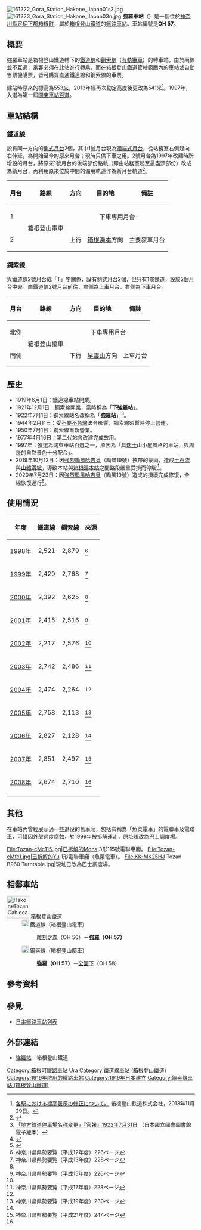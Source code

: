 {{noteTA
|1=zh-hans:强罗站; zh-hk:強羅站; zh-tw:強羅車站;}}
{{日本車站資訊
|公司色 = #f04a00
|文字色 = #fff7c9
|站名 = 強羅站
|圖片 = 161223 Gora Station Hakone Japan01n.jpg
|圖片說明   = 富有山小屋風的站舍正門（2016年12月）
|日文原名 = 強羅
|平假名 = ごうら
|羅馬拼音 = Gora
|電報略號 =
|所在地 = {{JPN}}[[神奈川縣|神奈川縣]][[足柄下郡|足柄下郡]][[箱根町|箱根町]]{{link-ja|強羅|強羅}}
|啟用年月日= 1919年（[[大正|大正]]8年）6月1日
|車站構造 = [[地面車站|地面車站]]
|月台配置 =2面2線（鐵道線）<br />2面1線（鋼索線）
|廢站年月日=
|乘客人數 = 鐵道線：1,891人次（不含下車乘客）<br />鋼索線：1,739
|上下車人次 = 鐵道線：4,776人次<br />鋼索線：2,330
|統計年度 = 2015年<ref name="hakone2016">統計はこね（平成28年版）</ref>
|停站路線數= 2
|備註 = 標高541米
|adjacent = {{Adjacent stations|system=箱根登山鐵道
|line1=鐵道線|left1=雕刻之森|note-left1=OH 56<br />0.7km|note-mid1={{車站編號r|OH|57|#f04a00|4||#f04a00}}<br />距離[[小田原站|小田原]]15.0km
|line2=鋼索線|right2=公園下|note-mid2={{車站編號r|OH|57|#f04a00|4||#f04a00}}<br />起點|note-right2=OH 58<br />0.24km}}
}}
[[File:161222_Gora_Station_Hakone_Japan01s3.jpg|thumb]]
[[File:161223_Gora_Station_Hakone_Japan03n.jpg|thumb]]
'''強羅車站'''（{{jpn|j=強羅駅|hg=ごうらえき|rm=Gōra eki|f=y}}）是一個位於[[神奈川縣|神奈川縣]][[足柄下郡|足柄下郡]][[箱根町|箱根町]]{{link-ja|強羅|強羅}}，屬於[[箱根登山鐵道|箱根登山鐵道]]的[[鐵路車站|鐵路車站]]。車站編號是'''OH 57'''。
== 概要 ==
強羅車站是箱根登山鐵道轄下的[[箱根登山鐵道鐵道線|鐵道線]]和[[箱根登山鐵道鋼索線|鋼索線]]（[[纜索鐵路|有軌纜車]]）的轉車站，由於兩線並不互通，乘客必須在此站進行轉乘，而在箱根登山鐵道管轄範圍內的車站或自動售票機購票，皆可購買直通鐵道線和鋼索線的車票。

建站時原來的標高為553[[公尺|米]]，2013年經再次勘定高度後更改為541米<ref>[http://www.hakone-tozan.co.jp/dat/pdf/%C9%B8%B9%E2%C9%BD%BC%A8%BD%A4%C0%B5%A5%EA%A5%EA%A1%BC%A5%B9%A1%CA20131129%BA%C7%BD%AA%A1%CB.pdf 各駅における標高表示の修正について。] {{Wayback|url=http://www.hakone-tozan.co.jp/dat/pdf/%C9%B8%B9%E2%C9%BD%BC%A8%BD%A4%C0%B5%A5%EA%A5%EA%A1%BC%A5%B9%A1%CA20131129%BA%C7%BD%AA%A1%CB.pdf |date=20171208231527 }}箱根登山鉄道株式会社，2013年11月29日。</ref>。1997年，入選為第一屆[[關東車站百選|關東車站百選]]。

==車站結構==
===鐵道線===
設有同一方向的[[側式月台|側式月台]]2個，其中1號月台現為[[頭端式月台|頭端式月台]]，從站務室右側起向右伸延，為開始至今的原來月台；現時只供下車之用。2號月台為1997年改建時所增設的月台，將原來1號月台的後端部份路軌（即由站務室起至最盡頭部份）改成為新月台，再利用原來位於中間的備用軌道作為新月台軌道<ref>{{Cite web |url=http://roomp.cocolog-nifty.com/photos/hakonetozan/gora19860503c.jpg |title=1986的強羅站月台，列車停泊處為現時2號月台的所在位置。原有月台則為現時1號月台。 |accessdate=2014-11-25 |archive-date=2016-03-05 |archive-url=https://web.archive.org/web/20160305123309/http://roomp.cocolog-nifty.com/photos/hakonetozan/gora19860503c.jpg |dead-url=no }}</ref>。

{| class="wikitable"
|-
!月台!!路線!!方向!!目的地!!備註
|-
! 1
| rowspan="2" | {{color|#f04a00|■}}箱根登山電車
| colspan="3" style="text-align:center" | 下車專用月台
|-
! 2
| style="text-align:center" | 上行
|[[箱根湯本站|箱根湯本]]方向
| 主要發車月台
|}

===鋼索線===
與鐵道線2號月台成「T」字關係，設有側式月台2個，但只有1條條道，設於2個月台中央。由鐵道線2號月台前往，左側為上車月台，右側為下車月台。

{| class="wikitable"
|-
!月台!!路線!!方向!!目的地!!備註
|-
! 北側
| rowspan="2" | {{color|#f04a00|■}}箱根登山纜車
| colspan="3" style="text-align:center" | 下車專用月台
|-
! 南側
| style="text-align:center" | 下行
|[[早雲山站|早雲山]]方向
| 上車月台
|}

== 歷史 ==
*1919年6月1日：鐵道線車站開業。
*1921年12月1日：鋼索線開業，當時稱為「'''下強羅站'''」。
*1922年7月1日：鋼索線站名改稱為「'''強羅站'''」<ref name="kanpo19220731">[http://dl.ndl.go.jp/info:ndljp/pid/2955117/6 「地方鉄道停車場名称変更」『官報』1922年7月31日] {{Wayback|url=http://dl.ndl.go.jp/info:ndljp/pid/2955117/6 |date=20140201213227 }}（日本國立國會圖書館電子藏本）</ref>。
*1944年2月11日：受[[不要不急線|不要不急線]]法令影響，鋼索線須暫時停止營運。
*1950年7月1日：鋼索線重新營業。
*1977年4月16日：第二代站舎改建完成故用。
*1997年：獲選為關東車站百選之一，原因為「具[[瑞士|瑞士]]山小屋風格的車站，與周邊的自然景色十分配合」。
*2019年10月12日：因[[颱風海貝思_(2019年)|強烈颱風哈吉貝]]（颱風19號）挾帶的豪雨，造成[[土石流|土石流]]與[[山體滑坡|山體滑坡]]，導致本站與[[箱根湯本站|箱根湯本站]]之間路段嚴重受損而停駛<ref>{{cite web |url=https://www.hakonenavi.jp/international/tw/wp-content/uploads/sites/3/2019/10/191015_tw.pdf |title=台風19號的災害影響、箱根區域的交通狀況告知 |publisher=小田急箱根集團 |date=2019-10-15 |language=zh-tw |accessdate=2019-10-16 |archive-date=2019-10-16 |archive-url=https://web.archive.org/web/20191016012954/https://www.hakonenavi.jp/international/tw/wp-content/uploads/sites/3/2019/10/191015_tw.pdf |dead-url=no }}</ref>。
*2020年7月23日：因[[颱風海貝思_(2019年)|強烈颱風哈吉貝]]（颱風19號）造成的損壞完成修復，全線恢復運行<ref>{{Cite web|title=2020年7月23日 箱根登山電車 全線運転再開！|url=https://www.hakone-tozan.co.jp/topics/742/|accessdate=|author=箱根登山鉄道|date=2020-07-22|publisher=|language=ja|archive-date=2020-07-24|archive-url=https://web.archive.org/web/20200724064542/https://www.hakone-tozan.co.jp/topics/742/|dead-url=no}}</ref>。

== 使用情況 ==
{| class="wikitable"
|-
!年度
!鐵道線
!鋼索線
!來源
|-
|[[1998年|1998年]]
|style="text-align:right;"|2,521
|style="text-align:right;"|2,879
|<ref>神奈川県県勢要覧（平成12年度）226ページ</ref>
|-
|[[1999年|1999年]]
|style="text-align:right;"|2,429
|style="text-align:right;"|2,768
|<ref name="youran2001">神奈川県県勢要覧（平成13年度）228ページ</ref>
|-
|[[2000年|2000年]]
|style="text-align:right;"|2,392
|style="text-align:right;"|2,625
|<ref name="youran2001" />
|-
|[[2001年|2001年]]
|style="text-align:right;"|2,415
|style="text-align:right;"|2,516
|<ref name="youran2003">神奈川県県勢要覧（平成15年度）226ページ</ref>
|-
|[[2002年|2002年]]
|style="text-align:right;"|2,217
|style="text-align:right;"|2,576
|<ref name="youran2003" />
|-
|[[2003年|2003年]]
|style="text-align:right;"|2,742
|style="text-align:right;"|2,486
|<ref name="youran2005">神奈川県県勢要覧（平成17年度）228ページ</ref>
|-
|[[2004年|2004年]]
|style="text-align:right;"|2,474
|style="text-align:right;"|2,264
|<ref name="youran2005" />
|-
|[[2005年|2005年]]
|style="text-align:right;"|2,758
|style="text-align:right;"|2,113
|<ref name="youran2007">神奈川県県勢要覧（平成19年度）230ページ</ref>
|-
|[[2006年|2006年]]
|style="text-align:right;"|2,827
|style="text-align:right;"|2,128
|<ref name="youran2007" />
|-
|[[2007年|2007年]]
|style="text-align:right;"|2,851
|style="text-align:right;"|2,497
|<ref name="youran2009">神奈川県県勢要覧（平成21年度）244ページ</ref>
|-
|[[2008年|2008年]]
|style="text-align:right;"|2,674
|style="text-align:right;"|2,710
|<ref name="youran2009" />
|-
|}

== 其他 ==
在車站內曾經展示過一些退役的舊車廂，包括有稱為「魚菜電車」的{{link-ja|ユ1形|小田原電気鉄道ユ1形電車}}電聯車及{{link-ja|モハ3形|箱根登山鉄道チキ3形電車|}}電聯車，可惜因外殼過度[[腐蝕|腐蝕]]，於1999年被拆解運走，原址現改為[[巴士|巴士]][[調度場|調度場]]。

<gallery>
File:Tozan-cMc115.jpg|已拆解的Moha 3形115號電聯車廂。
File:Tozan-cMfc1.jpg|已拆解的Yu 1形電聯車廂（魚菜電車）。
File:KK-MK25HJ Tozan B960 Turntable.jpg|現址已改為巴士調度場。
</gallery>
== 相鄰車站 ==
; [[File:HakoneTozanCablecar_logo.svg|60px]] 箱根登山鐵道
: [[File:Odakyu_Hakone_StaNo.svg|18px]] 鐵道線（箱根登山電車）
:: [[雕刻之森站|雕刻之森]]（OH 56）－'''強羅（OH 57）'''
:  [[File:Odakyu_Hakone_StaNo.svg|18px]] 鋼索線（箱根登山纜車）
:: '''強羅（OH 57）'''－[[公園下站|公園下]]（OH 58）
== 參考資料 ==
{{Reflist}}
== 參見 ==
{{commonscat|Gōra Station}}
* [[日本鐵路車站列表|日本鐵路車站列表]]
== 外部連結 ==
* [https://www.hakone-tozan.co.jp/station/gora.php 強羅站] {{Wayback|url=https://www.hakone-tozan.co.jp/station/gora.php |date=20200808115157 }} - 箱根登山鐵道

{{箱根登山鐵道鐵道線}}
{{箱根登山鐵道鋼索線}}
{{关东车站百选}}

{{DEFAULTSORT:Gora}}
[[Category:箱根町鐵路車站|Category:箱根町鐵路車站]]
[[Category:日本鐵路車站_Go|Ura]]
[[Category:鐵道線車站_(箱根登山鐵道)|Category:鐵道線車站 (箱根登山鐵道)]]
[[Category:1919年啟用的鐵路車站|Category:1919年啟用的鐵路車站]]
[[Category:1919年日本建立|Category:1919年日本建立]]
[[Category:鋼索線車站_(箱根登山鐵道)|Category:鋼索線車站 (箱根登山鐵道)]]
